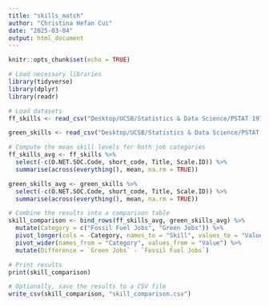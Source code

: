 ```yaml
---
title: "skills_match"
author: "Christina Hefan Cui"
date: "2025-03-04"
output: html_document
---
```


```r
knitr::opts_chunk$set(echo = TRUE)
```

```r
# Load necessary libraries
library(tidyverse)
library(dplyr)
library(readr)

# Load datasets
ff_skills <- read_csv("Desktop/UCSB/Statistics & Data Science/PSTAT 197/capstone-project2035/Data/skills_ff_lvl.csv")

green_skills <- read_csv("Desktop/UCSB/Statistics & Data Science/PSTAT 197/capstone-project2035/Data/skills_green_lvl.csv")

# Compute the mean skill levels for both job categories
ff_skills_avg <- ff_skills %>%
  select(-c(O.NET.SOC.Code, short_code, Title, Scale.ID)) %>%
  summarise(across(everything(), mean, na.rm = TRUE))

green_skills_avg <- green_skills %>%
  select(-c(O.NET.SOC.Code, short_code, Title, Scale.ID)) %>%
  summarise(across(everything(), mean, na.rm = TRUE))

# Combine the results into a comparison table
skill_comparison <- bind_rows(ff_skills_avg, green_skills_avg) %>%
  mutate(Category = c("Fossil Fuel Jobs", "Green Jobs")) %>%
  pivot_longer(cols = -Category, names_to = "Skill", values_to = "Value") %>%
  pivot_wider(names_from = "Category", values_from = "Value") %>%
  mutate(Difference = `Green Jobs` - `Fossil Fuel Jobs`)

# Print results
print(skill_comparison)

# Optionally, save the results to a CSV file
write_csv(skill_comparison, "skill_comparison.csv")

```

